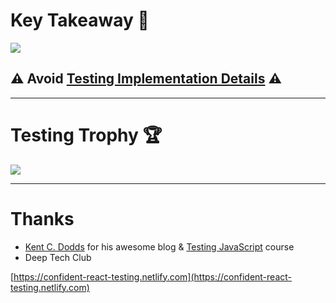 
# Key Takeaway 🔑

<a href="https://twitter.com/kentcdodds/status/977018512689455106">
  <Image
    src={require('file-loader!./test-resemblance-quote.png')}
    style={{
      margin: 'auto',
      height: '50vh',
      width: '50vw',
      backgroundSize: 'contain',
    }}
  />
</a>

## ⚠️ Avoid [Testing Implementation Details](https://kentcdodds.com/blog/testing-implementation-details) ️️⚠️

---

# Testing Trophy 🏆

<a href="https://kentcdodds.com/blog/unit-vs-integration-vs-e2e-tests">
  <Image
    src={require('file-loader!./testing-trophy.png')}
    style={{
      margin: 'auto',
      height: '600px',
      width: '675px',
      backgroundColor: 'white',
      backgroundSize: 'contain',
    }}
  />
</a>

---

# Thanks

- [Kent C. Dodds](https://kentcdodds.com/) for his awesome blog & [Testing JavaScript](https://testingjavascript.com/) course
- Deep Tech Club

[https://confident-react-testing.netlify.com](https://confident-react-testing.netlify.com)
